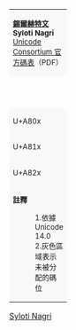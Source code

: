 {| class="wikitable nounderlines" style="border-collapse:collapse;background:#FFFFFF;font-size:large;text-align:center"
| colspan="17" style="background:#F8F8F8;font-size:small" | '''[[錫爾赫特文 (Unicode區段)|錫爾赫特文]]'''<br />'''Syloti Nagri'''{{ref label|UA800_as_of_Unicode_version|1}}{{ref label|UA800_grey|2}}<br />[https://www.unicode.org/charts/PDF/UA800.pdf Unicode Consortium 官方碼表]（PDF）
|- style="background:#F8F8F8;font-size:small"
| style="width:45pt" | &nbsp; || style="width:20pt"  | 0 || style="width:20pt"  | 1 || style="width:20pt"  | 2 || style="width:20pt"  | 3 || style="width:20pt"  | 4 || style="width:20pt"  | 5 || style="width:20pt"  | 6 || style="width:20pt"  | 7 || style="width:20pt"  | 8 || style="width:20pt"  | 9 || style="width:20pt"  | A || style="width:20pt"  | B || style="width:20pt"  | C || style="width:20pt"  | D || style="width:20pt"  | E || style="width:20pt"  | F
|-
| style="background:#F8F8F8;font-size:small" | U+A80x
| title="U+A800: SYLOTI NAGRI LETTER A" | {{Script|Sylo|&#xA800;}}
| title="U+A801: SYLOTI NAGRI LETTER I" | {{Script|Sylo|&#xA801;}}
| title="U+A802: SYLOTI NAGRI SIGN DVISVARA" | {{Script|Sylo|&#xA802;}}
| title="U+A803: SYLOTI NAGRI LETTER U" | {{Script|Sylo|&#xA803;}}
| title="U+A804: SYLOTI NAGRI LETTER E" | {{Script|Sylo|&#xA804;}}
| title="U+A805: SYLOTI NAGRI LETTER O" | {{Script|Sylo|&#xA805;}}
| title="U+A806: SYLOTI NAGRI SIGN HASANTA" | {{Script|Sylo|&#xA806;}}
| title="U+A807: SYLOTI NAGRI LETTER KO" | {{Script|Sylo|&#xA807;}}
| title="U+A808: SYLOTI NAGRI LETTER KHO" | {{Script|Sylo|&#xA808;}}
| title="U+A809: SYLOTI NAGRI LETTER GO" | {{Script|Sylo|&#xA809;}}
| title="U+A80A: SYLOTI NAGRI LETTER GHO" | {{Script|Sylo|&#xA80A;}}
| title="U+A80B: SYLOTI NAGRI SIGN ANUSVARA" | {{Script|Sylo|&#xA80B;}}
| title="U+A80C: SYLOTI NAGRI LETTER CO" | {{Script|Sylo|&#xA80C;}}
| title="U+A80D: SYLOTI NAGRI LETTER CHO" | {{Script|Sylo|&#xA80D;}}
| title="U+A80E: SYLOTI NAGRI LETTER JO" | {{Script|Sylo|&#xA80E;}}
| title="U+A80F: SYLOTI NAGRI LETTER JHO" | {{Script|Sylo|&#xA80F;}}
|-
| style="background:#F8F8F8;font-size:small" | U+A81x
| title="U+A810: SYLOTI NAGRI LETTER TTO" | {{Script|Sylo|&#xA810;}}
| title="U+A811: SYLOTI NAGRI LETTER TTHO" | {{Script|Sylo|&#xA811;}}
| title="U+A812: SYLOTI NAGRI LETTER DDO" | {{Script|Sylo|&#xA812;}}
| title="U+A813: SYLOTI NAGRI LETTER DDHO" | {{Script|Sylo|&#xA813;}}
| title="U+A814: SYLOTI NAGRI LETTER TO" | {{Script|Sylo|&#xA814;}}
| title="U+A815: SYLOTI NAGRI LETTER THO" | {{Script|Sylo|&#xA815;}}
| title="U+A816: SYLOTI NAGRI LETTER DO" | {{Script|Sylo|&#xA816;}}
| title="U+A817: SYLOTI NAGRI LETTER DHO" | {{Script|Sylo|&#xA817;}}
| title="U+A818: SYLOTI NAGRI LETTER NO" | {{Script|Sylo|&#xA818;}}
| title="U+A819: SYLOTI NAGRI LETTER PO" | {{Script|Sylo|&#xA819;}}
| title="U+A81A: SYLOTI NAGRI LETTER PHO" | {{Script|Sylo|&#xA81A;}}
| title="U+A81B: SYLOTI NAGRI LETTER BO" | {{Script|Sylo|&#xA81B;}}
| title="U+A81C: SYLOTI NAGRI LETTER BHO" | {{Script|Sylo|&#xA81C;}}
| title="U+A81D: SYLOTI NAGRI LETTER MO" | {{Script|Sylo|&#xA81D;}}
| title="U+A81E: SYLOTI NAGRI LETTER RO" | {{Script|Sylo|&#xA81E;}}
| title="U+A81F: SYLOTI NAGRI LETTER LO" | {{Script|Sylo|&#xA81F;}}
|-
| style="background:#F8F8F8;font-size:small" | U+A82x
| title="U+A820: SYLOTI NAGRI LETTER RRO" | {{Script|Sylo|&#xA820;}}
| title="U+A821: SYLOTI NAGRI LETTER SO" | {{Script|Sylo|&#xA821;}}
| title="U+A822: SYLOTI NAGRI LETTER HO" | {{Script|Sylo|&#xA822;}}
| title="U+A823: SYLOTI NAGRI VOWEL SIGN A" | {{Script|Sylo|&#xA823;}}
| title="U+A824: SYLOTI NAGRI VOWEL SIGN I" | {{Script|Sylo|&#xA824;}}
| title="U+A825: SYLOTI NAGRI VOWEL SIGN U" | {{Script|Sylo|&#xA825;}}
| title="U+A826: SYLOTI NAGRI VOWEL SIGN E" | {{Script|Sylo|&#xA826;}}
| title="U+A827: SYLOTI NAGRI VOWEL SIGN OO" | {{Script|Sylo|&#xA827;}}
| title="U+A828: SYLOTI NAGRI POETRY MARK-1" | {{Script|Sylo|&#xA828;}}
| title="U+A829: SYLOTI NAGRI POETRY MARK-2" | {{Script|Sylo|&#xA829;}}
| title="U+A82A: SYLOTI NAGRI POETRY MARK-3" | {{Script|Sylo|&#xA82A;}}
| title="U+A82B: SYLOTI NAGRI POETRY MARK-4" | {{Script|Sylo|&#xA82B;}}
| title="U+A82C: SYLOTI NAGRI SIGN ALTERNATE HASANTA" | {{Script|Sylo|&#xA82C;}}
| title="Reserved" style="background-color:#CCCCCC;" |  
| title="Reserved" style="background-color:#CCCCCC;" |  
| title="Reserved" style="background-color:#CCCCCC;" |  
|-
| colspan="17" style="background:#F8F8F8;font-size:small;text-align:left" | '''註釋'''
:1.{{note|UA800_as_of_Unicode_version}}依據 Unicode 14.0
:2.{{note|UA800_grey}}灰色區域表示未被分配的碼位
|}<noinclude>
[[Category:Unicode模板|Syloti Nagri]]
{{Documentation|Template:Unicode chart/block documentation}}
</noinclude>